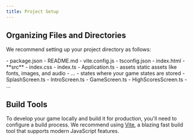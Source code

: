 ```yaml
---
title: Project Setup
---
```



## Organizing Files and Directories

We recommend setting up your project directory as follows:

<FileTree>
- package.json
- README.md
- vite.config.js
- tsconfig.json
- index.html
- **src**
		- index.css	  
	- index.ts
	- Application.ts
	- assets static assets like fonts, images, and audio
		- …		
	- states where your game states are stored
      - SplashScreen.ts
      - IntroScreen.ts
      - GameScreen.ts
      - HighScoresScreen.ts
	- …		
</FileTree>

## Build Tools

To develop your game locally and build it for production, you'll need to configure a 
build process. We recommend using [Vite](https://vitejs.dev), a blazing fast build tool 
that supports modern JavaScript features.